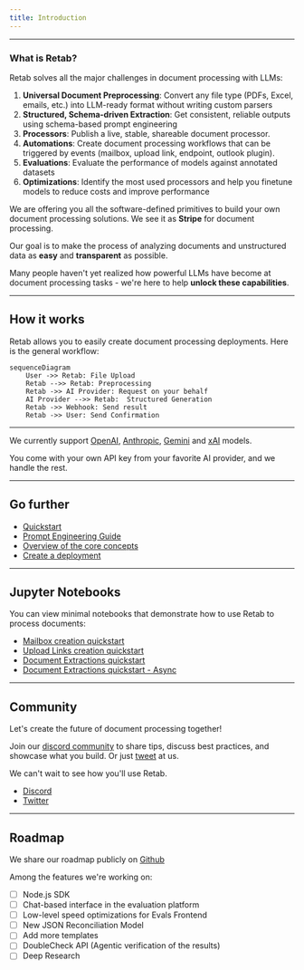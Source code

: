 ```yaml
---
title: Introduction
---
```



---

### What is Retab?

Retab solves all the major challenges in document processing with LLMs:

1. **Universal Document Preprocessing**: Convert any file type (PDFs, Excel, emails, etc.) into LLM-ready format without writing custom parsers
2. **Structured, Schema-driven Extraction**: Get consistent, reliable outputs using schema-based prompt engineering
3. **Processors**: Publish a live, stable, shareable document processor.
4. **Automations**: Create document processing workflows that can be triggered by events (mailbox, upload link, endpoint, outlook plugin).
5. **Evaluations**: Evaluate the performance of models against annotated datasets
6. **Optimizations**: Identify the most used processors and help you finetune models to reduce costs and improve performance



We are offering you all the software-defined primitives to build your own document processing solutions. We see it as **Stripe** for document processing.

Our goal is to make the process of analyzing documents and unstructured data as **easy** and **transparent** as possible.

Many people haven't yet realized how powerful LLMs have become at document processing tasks - we're here to help **unlock these capabilities**.

---

## How it works

Retab allows you to easily create document processing deployments. Here is the general workflow:

```mermaid
sequenceDiagram
    User ->> Retab: File Upload
    Retab -->> Retab: Preprocessing
    Retab ->> AI Provider: Request on your behalf
    AI Provider -->> Retab:  Structured Generation
    Retab ->> Webhook: Send result
    Retab ->> User: Send Confirmation
```

---



We currently support [OpenAI](https://platform.openai.com/docs/overview), [Anthropic](https://www.anthropic.com/api), [Gemini](https://aistudio.google.com/) and [xAI](https://x.ai/api) models.

You come with your own API key from your favorite AI provider, and we handle the rest.

---

## Go further

- [Quickstart](/get-started/quickstart)
- [Prompt Engineering Guide](/get-started/prompting-with-the-JSON-schema)
- [Overview of the core concepts](/core/Overview)
- [Create a deployment](/core/Deployments#mailbox)

---

## Jupyter Notebooks

You can view minimal notebooks that demonstrate how to use Retab to process documents:
- [Mailbox creation quickstart](https://github.com/Retab-dev/retab/blob/main/notebooks/mailboxes_quickstart.ipynb)
- [Upload Links creation quickstart](https://github.com/Retab-dev/retab/blob/main/notebooks/links_quickstart.ipynb)
- [Document Extractions quickstart](https://github.com/Retab-dev/retab/blob/main/notebooks/Quickstart.ipynb)
- [Document Extractions quickstart - Async](https://github.com/Retab-dev/retab/blob/main/notebooks/Quickstart-Async.ipynb)

--- 


## Community

Let's create the future of document processing together!

Join our [discord community](https://discord.com/invite/vc5tWRPqag) to share tips, discuss best practices, and showcase what you build. Or just [tweet](https://x.com/retabAPI) at us.

We can't wait to see how you'll use Retab.

- [Discord](https://discord.com/invite/vc5tWRPqag)
- [Twitter](https://x.com/retabAPI)

---

## Roadmap

We share our roadmap publicly on [Github](https://github.com/Retab-dev/retab)

Among the features we're working on:

- [ ] Node.js SDK
- [ ] Chat-based interface in the evaluation platform
- [ ] Low-level speed optimizations for Evals Frontend
- [ ] New JSON Reconciliation Model
- [ ] Add more templates
- [ ] DoubleCheck API (Agentic verification of the results)
- [ ] Deep Research